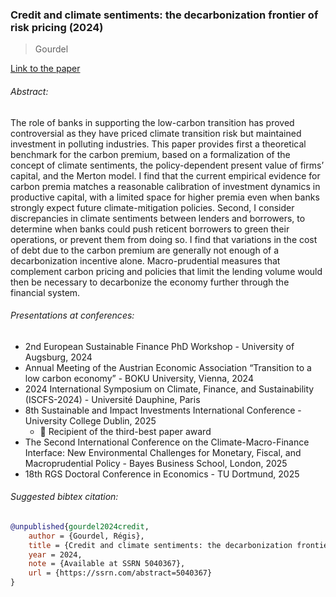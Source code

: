 ### Credit and climate sentiments: the decarbonization frontier of risk pricing (2024)

> Gourdel

[Link to the paper](https://ssrn.com/abstract=5040367)

###### Abstract:
The role of banks in supporting the low-carbon transition has proved controversial as they have priced climate transition risk but maintained investment in polluting industries.
This paper provides first a theoretical benchmark for the carbon premium, based on a formalization of the concept of climate sentiments, the policy-dependent present value of firms' capital, and the Merton model.
I find that the current empirical evidence for carbon premia matches a reasonable calibration of investment dynamics in productive capital, with a limited space for higher premia even when banks strongly expect future climate-mitigation policies.
Second, I consider discrepancies in climate sentiments between lenders and borrowers, to determine when banks could push reticent borrowers to green their operations, or prevent them from doing so.
I find that variations in the cost of debt due to the carbon premium are generally not enough of a decarbonization incentive alone.
Macro-prudential measures that complement carbon pricing and policies that limit the lending volume would then be necessary to decarbonize the economy further through the financial system.

###### Presentations at conferences:

-   2nd European Sustainable Finance PhD Workshop - University of Augsburg, 2024
-   Annual Meeting of the Austrian Economic Association “Transition to a low carbon economy” - BOKU University, Vienna, 2024
-   2024 International Symposium on Climate, Finance, and Sustainability (ISCFS-2024) - Université Dauphine, Paris
-   8th Sustainable and Impact Investments International Conference - University College Dublin, 2025
    + 🥉 Recipient of the third-best paper award
-   The Second International Conference on the Climate-Macro-Finance Interface: New Environmental Challenges for Monetary, Fiscal, and Macroprudential Policy - Bayes Business School, London, 2025
-   18th RGS Doctoral Conference in Economics - TU Dortmund, 2025


###### Suggested bibtex citation:

```bibtex
@unpublished{gourdel2024credit,
    author = {Gourdel, Régis},
    title = {Credit and climate sentiments: the decarbonization frontier of risk pricing},
    year = 2024,
    note = {Available at SSRN 5040367},
    url = {https://ssrn.com/abstract=5040367}
}
```